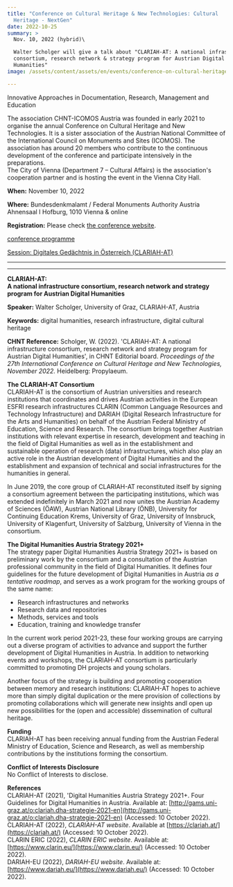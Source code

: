```yaml
---
title: "Conference on Cultural Heritage & New Technologies: Cultural
  Heritage - NextGen"
date: 2022-10-25
summary: >
  Nov. 10, 2022 (hybrid)\

  Walter Scholger will give a talk about "CLARIAH-AT: A national infrastructure
  consortium, research network & strategy program for Austrian Digital
  Humanities"
image: /assets/content/assets/en/events/conference-on-cultural-heritage-new-technologies-cultural-heritage-nextgen/image.png

---
```


Innovative Approaches in Documentation, Research, Management and Education

The association CHNT-ICOMOS Austria was founded in early 2021 to organise the annual Conference on Cultural Heritage and New Technologies. It is a sister association of the Austrian National Committee of the International Council on Monuments and Sites (ICOMOS). The association has around 20 members who contribute to the continuous development of the conference and participate intensively in the preparations.\
The City of Vienna (Department 7 – Cultural Affairs) is the association's cooperation partner and is hosting the event in the Vienna City Hall.

**When:** November 10, 2022

**Where:** Bundesdenkmalamt / Federal Monuments Authority Austria Ahnensaal I Hofburg, 1010 Vienna & online

**Registration:** Please check [the conference website](https://chnt.at/shop-tickets/).

[conference programme](https://chnt.at/programme/)

[Session: Digitales Gedächtnis in Österreich (CLARIAH-AT)](https://chnt.at/programme/#toggle-id-10)

***

***

**CLARIAH-AT:**\
**A national infrastructure consortium, research network and strategy program for Austrian Digital Humanities**

**Speaker:** Walter Scholger, University of Graz, CLARIAH-AT, Austria

**Keywords:** digital humanities, research infrastructure, digital cultural heritage

**CHNT Reference:** Scholger, W. (2022). 'CLARIAH-AT: A national infrastructure consortium, research network and strategy program for Austrian Digital Humanities', in CHNT Editorial board. *Proceedings of the 27th International Conference on Cultural Heritage and New Technologies, November 2022.* Heidelberg: Propylaeum.

**The CLARIAH-AT Consortium**\
CLARIAH-AT is the consortium of Austrian universities and research institutions that coordinates and drives Austrian activities in the European ESFRI research infrastructures CLARIN (Common Language Resources and Technology Infrastructure) and DARIAH (Digital Research Infrastructure for the Arts and Humanities) on behalf of the Austrian Federal Ministry of Education, Science and Research. The consortium brings together Austrian institutions with relevant expertise in research, development and teaching in the field of Digital Humanities as well as in the establishment and sustainable operation of research (data) infrastructures, which also play an active role in the Austrian development of Digital Humanities and the establishment and expansion of technical and social infrastructures for the humanities in general.

In June 2019, the core group of CLARIAH-AT reconstituted itself by signing a consortium agreement between the participating institutions, which was extended indefinitely in March 2021 and now unites the Austrian Academy of Sciences (ÖAW), Austrian National Library (ÖNB), University for Continuing Education Krems, University of Graz, University of Innsbruck, University of Klagenfurt, University of Salzburg, University of Vienna in the consortium.

**The Digital Humanities Austria Strategy 2021+**\
The strategy paper Digital Humanities Austria Strategy 2021+ is based on preliminary work by the consortium and a consultation of the Austrian professional community in the field of Digital Humanities. It defines four guidelines for the future development of Digital Humanities in Austria *as a tentative roadmap*, and serves as a work program for the working groups of the same name:

* Research infrastructures and networks
* Research data and repositories
* Methods, services and tools
* Education, training and knowledge transfer

In the current work period 2021-23, these four working groups are carrying out a diverse program of activities to advance and support the further development of Digital Humanities in Austria. In addition to networking events and workshops, the CLARIAH-AT consortium is particularly committed to promoting DH projects and young scholars.

Another focus of the strategy is building and promoting cooperation between memory and research institutions: CLARIAH-AT hopes to achieve more than simply digital duplication or the mere provision of collections by promoting collaborations which will generate new insights andl open up new possibilities for the (open and accessible) dissemination of cultural heritage.

**Funding**\
CLARIAH-AT has been receiving annual funding from the Austrian Federal Ministry of Education, Science and Research, as well as membership contributions by the institutions forming the consortium.

**Conflict of Interests Disclosure**\
No Conflict of Interests to disclose.

**References**\
CLARIAH-AT (2021), 'Digital Humanities Austria Strategy 2021+. Four Guidelines for Digital Humanities in Austria. Available at: [http://gams.uni-graz.at/o:clariah.dha-strategie-2021-en](http://gams.uni-graz.at/o:clariah.dha-strategie-2021-en) (Accessed: 10 October 2022).\
CLARIAH-AT (2022), *CLARIAH-AT website*. Available at [https://clariah.at/](https://clariah.at/) (Accessed: 10 October 2022).\
CLARIN ERIC (2022), *CLARIN ERIC website*. Available at: [https://www.clarin.eu/](https://www.clarin.eu/) (Accessed: 10 October 2022).\
DARIAH-EU (2022), *DARIAH-EU* *website*. Available at: [https://www.dariah.eu/](https://www.dariah.eu/) (Accessed: 10 October 2022).
